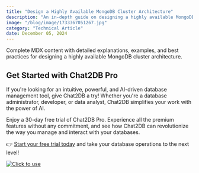 ```yaml
---
title: "Design a Highly Available MongoDB Cluster Architecture"
description: "An in-depth guide on designing a highly available MongoDB cluster architecture to ensure data reliability and scalability."
image: "/blog/image/1733367051267.jpg"
category: "Technical Article"
date: December 05, 2024
---
```


Complete MDX content with detailed explanations, examples, and best practices for designing a highly available MongoDB cluster architecture.

## Get Started with Chat2DB Pro

If you're looking for an intuitive, powerful, and AI-driven database management tool, give Chat2DB a try! Whether you're a database administrator, developer, or data analyst, Chat2DB simplifies your work with the power of AI.

Enjoy a 30-day free trial of Chat2DB Pro. Experience all the premium features without any commitment, and see how Chat2DB can revolutionize the way you manage and interact with your databases.

👉 [Start your free trial today](https://chat2db.ai/pricing) and take your database operations to the next level!


[![Click to use](/image/blog/bg/chat2db.jpg)](https://app.chat2db-ai.com/)
